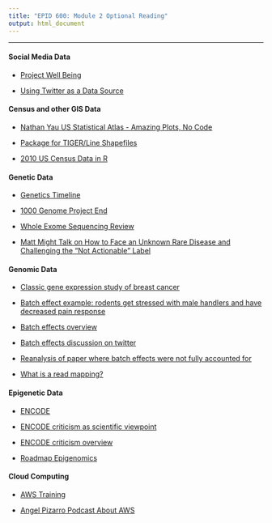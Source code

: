 ```yaml
---
title: "EPID 600: Module 2 Optional Reading"
output: html_document
---
```

***

#### Social Media Data

- [Project Well Being](http://wwbp.org/)

- [Using Twitter as a Data Source](http://blogs.lse.ac.uk/impactofsocialsciences/2015/07/10/social-media-research-tools-overview/)

#### Census and other GIS Data

- [Nathan Yau US Statistical Atlas - Amazing Plots, No Code](http://flowingdata.com/2015/06/16/reviving-the-statistical-atlas-of-the-united-states-with-new-data/)

- [Package for TIGER/Line Shapefiles](https://rpubs.com/walkerke/tigris)

- [2010 US Census Data in R](https://cran.r-project.org/web/packages/UScensus2010/index.html)


#### Genetic Data

- [Genetics Timeline](https://unlockinglifescode.org/timeline)

- [1000 Genome Project End](http://www.wired.com/2015/09/power-1000-genomes/)

- [Whole Exome Sequencing Review](http://www.nature.com/jhg/journal/v59/n1/full/jhg2013114a.html)

- [Matt Might Talk on How to Face an Unknown Rare Disease and Challenging the "Not Actionable" Label](https://youtu.be/rx0kK6VnLSc)


#### Genomic Data

- [Classic gene expression study of breast cancer](http://www.nature.com/nature/journal/v415/n6871/full/415530a.html)

- [Batch effect example: rodents get stressed with male handlers and have decreased pain response](http://www.nature.com/news/male-researchers-stress-out-rodents-1.15106)

- [Batch effects overview](http://www.nature.com/nrg/journal/v11/n10/full/nrg2825.html)

- [Batch effects discussion on twitter](http://www.nature.com/news/potential-flaws-in-genomics-paper-scrutinized-on-twitter-1.17591)

- [Reanalysis of paper where batch effects were not fully accounted for](http://f1000research.com/articles/4-121/v1)

- [What is a read mapping?](https://liorpachter.wordpress.com/2015/11/01/what-is-a-read-mapping/)


#### Epigenetic Data

- [ENCODE](http://www.genome.gov/10005107)

- [ENCODE criticism as scientific viewpoint](http://www.pnas.org/content/110/14/5294)

- [ENCODE criticism overview](http://blogs.nature.com/news/2012/09/fighting-about-encode-and-junk.html)

- [Roadmap Epigenomics](http://www.roadmapepigenomics.org/)

#### Cloud Computing

- [AWS Training](https://aws.amazon.com/training/intro_series/)

- [Angel Pizarro Podcast About AWS](http://mendelspod.com/podcasts/genomics-and-cloud-going-through-second-puberty-says-aws-angel-pizarro/)
